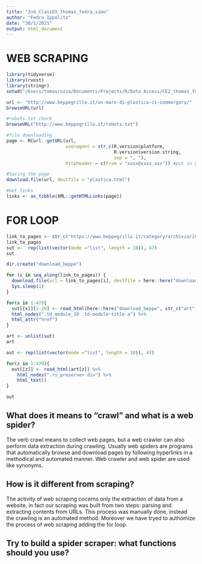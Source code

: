 ```yaml
---
title: "2nd_ClassEX_thomas_fedra_simo"
author: "Fedra Ippolito"
date: "30/1/2021"
output: html_document
---
```

# WEB SCRAPING 

```r
library(tidyverse)
library(rvest)
library(stringr)
setwd("/Users/tomasruzza/Documents/Projects/R/Data Access/CE2_thomas_fedra_simo")

url <- "http://www.beppegrillo.it/un-mare-di-plastica-ci-sommergera/"
browseURL(url)

#robots.txt check
browseURL("http://www.beppegrillo.it/robots.txt")

#file downloading
page <- RCurl::getURL(url, 
                      useragent = str_c(R.version$platform,
                                        R.version$version.string,
                                        sep = ", "),
                      httpheader = c(From = "xxxx@xxxx.xxx")) #put in your e-mail address

#Saving the page
download.file(url, destfile = "plastica.html")

#Get links
links <- as_tibble(XML::getHTMLLinks(page))

```

# FOR LOOP

```r
link_to_pages <- str_c("https://www.beppegrillo.it/category/archivio/2016/page/", 1:47, "/")
link_to_pages
sut <-  rep(list(vector(mode ="list", length = 10)), 47)
sut

dir.create("download_beppe")

for (i in seq_along(link_to_pages)) {
  download.file(url = link_to_pages[i], destfile = here::here("download_beppe", str_c("art", i, ".html")))
  Sys.sleep(1)
}

for(x in 1:47){
  sut[[x]][1:10] <- read_html(here::here("download_beppe", str_c("art", x, ".html"))) %>% 
  html_nodes(".td_module_10 .td-module-title a") %>% 
  html_attr("href")
}

art <- unlist(sut)
art

out <- rep(list(vector(mode ="list", length = 10)), 47)

for(z in 1:470){
  out[[z]] <- read_html(art[z]) %>% 
    html_nodes(".rs_preserve+ div") %>% 
    html_text()
}

out

```


## What does it means to "crawl" and what is a web spider?

The verb crawl means to collect web pages, but a web crawler can also perform data extraction during crawling. Usually web spiders are programs that automatically browse and download pages by following hyperlinks in a methodical and automated manner. Web crawler and web spider are used like synonyms. 

## How is it different from scraping?

The activity of web scraping cocerns only the extraction of data from a website, in fact our scraping was built from two steps: parsing and extracting contents from URLs. This process was manually done, instead the crawling is an automated method. Moreover we have tryed to authomize the process of web scraping adding the for loop. 

## Try to build a spider scraper: what functions should you use?

